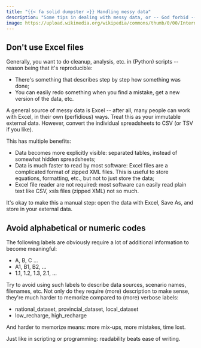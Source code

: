 ```yaml
---
title: "{{< fa solid dumpster >}} Handling messy data"
description: "Some tips in dealing with messy data, or -- God forbid -- to avoid producing it yourself."
image: https://upload.wikimedia.org/wikipedia/commons/thumb/0/00/International_tidyman.svg/800px-International_tidyman.svg.png
---
```


## Don\'t use Excel files

Generally, you want to do cleanup, analysis, etc. in (Python) scripts
\-- reason being that it\'s reproducible:

-   There\'s something that describes step by step how something was
    done;
-   You can easily redo something when you find a mistake, get a new
    version of the data, etc.

A general source of messy data is Excel \-- after all, many people can
work with Excel, in their own (perfidious) ways. Treat this as your
immutable external data. However, convert the individual spreadsheets to
CSV (or TSV if you like).

This has multiple benefits:

-   Data becomes more explicitly visible: separated tables, instead of
    somewhat hidden spreadsheets;
-   Data is much faster to read by most software: Excel files are a
    complicated format of zipped XML files. This is useful to store
    equations, formatting, etc., but not to just store the data;
-   Excel file reader are not required: most software can easily read
    plain text like CSV, xsls files (zipped XML) not so much.

It\'s okay to make this a manual step: open the data with Excel, Save
As, and store in your external data.

## Avoid alphabetical or numeric codes

The following labels are obviously require a lot of additional
information to become meaningful:

-   A, B, C \...
-   A1, B1, B2, \...
-   1.1, 1.2, 1.3, 2.1, \...

Try to avoid using such labels to describe data sources, scenario names,
filenames, etc. Not only do they require (more) description to make
sense, they\'re much harder to memorize compared to (more) verbose
labels:

-   national_dataset, provincial_dataset, local_dataset
-   low_recharge, high_recharge

And harder to memorize means: more mix-ups, more mistakes, time lost.

Just like in scripting or programming: readability beats ease of
writing.
